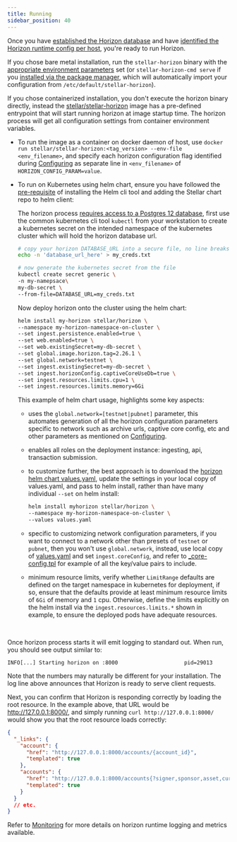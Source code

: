 ```yaml
---
title: Running
sidebar_position: 40
---
```



Once you have [established the Horizon database](./configuring.mdx#initialize-horizon-database) and have [identified the Horizon runtime config per host](./configuring.mdx#pre-requisites), you're ready to run Horizon.

If you chose bare metal installation, run the `stellar-horizon` binary with the [appropriate environment parameters](./configuring.mdx#parameters) set (or `stellar-horizon-cmd serve` if you [installed via the package manager](./installing.mdx#package-manager), which will automatically import your configuration from `/etc/default/stellar-horizon`).

If you chose containerized installation, you don't execute the horizon binary directly, instead the [stellar/stellar-horizon](https://hub.docker.com/r/stellar/stellar-horizon) image has a pre-defined entrypoint that will start running horizon at image startup time. The horizon process will get all configuration settings from container environment variables.

- To run the image as a container on docker daemon of host, use `docker run stellar/stellar-horizon:<tag_version> --env-file <env_filename>`, and specify each horizon configuration flag identified during [Configuring](./configuring.mdx) as separate line in `<env_filename>` of `HORIZON_CONFIG_PARAM=value`.

- To run on Kubernetes using helm chart, ensure you have followed the [pre-requisite](./installing.mdx#helm-chart-installation) of installing the Helm cli tool and adding the Stellar chart repo to helm client:

  The horizon process [requires access to a Postgres 12 database](./configuring.mdx#preparing-the-database), first use the common kubernetes cli tool `kubectl` from your workstation to create a kubernetes secret on the intended namespace of the kubernetes cluster which will hold the horizon database url.

  <CodeExample>

  ```bash
  # copy your horizon DATABASE_URL into a secure file, no line breaks.
  echo -n 'database_url_here' > my_creds.txt

  # now generate the kubernetes secret from the file
  kubectl create secret generic \
  -n my-namepsace\
  my-db-secret \
  --from-file=DATABASE_URL=my_creds.txt
  ```

  </CodeExample>

  Now deploy horizon onto the cluster using the helm chart:

  <CodeExample>

  ```bash
  helm install my-horizon stellar/horizon \
  --namespace my-horizon-namespace-on-cluster \
  --set ingest.persistence.enabled=true \
  --set web.enabled=true \
  --set web.existingSecret=my-db-secret \
  --set global.image.horizon.tag=2.26.1 \
  --set global.network=testnet \
  --set ingest.existingSecret=my-db-secret \
  --set ingest.horizonConfig.captiveCoreUseDb=true \
  --set ingest.resources.limits.cpu=1 \
  --set ingest.resources.limits.memory=6Gi
  ```

  </CodeExample>

  This example of helm chart usage, highlights some key aspects:

  - uses the `global.network=[testnet|pubnet]` parameter, this automates generation of all the horizon configuration parameters specific to network such as archive urls, captive core config, etc and other parameters as mentioned on [Configuring](./configuring.mdx).
  - enables all roles on the deployment instance: ingesting, api, transaction submission.
  - to customize further, the best approach is to download the [horizon helm chart values.yaml](https://github.com/stellar/helm-charts/blob/main/charts/horizon/values.yaml), update the settings in your local copy of values.yaml, and pass to helm install, rather than have many individual `--set` on helm install:

    <CodeExample>

    ```bash
    helm install myhorizon stellar/horizon \
    --namespace my-horizon-namespace-on-cluster \
    --values values.yaml
    ```

    </CodeExample>

  - specific to customizing network configuration parameters, if you want to connect to a network other than presets of `testnet` or `pubnet`, then you won't use `global.network`, instead, use local copy of [values.yaml](https://github.com/stellar/helm-charts/blob/main/charts/horizon/values.yaml) and set `ingest.coreConfig`, and refer to [\_core-config.tpl](https://github.com/stellar/helm-charts/blob/main/charts/horizon/templates/_core-config.tpl) for example of all the key/value pairs to include.

  - minimum resource limits, verify whether `LimitRange` defaults are defined on the target namespace in kubernetes for deployment, if so, ensure that the defaults provide at least minimum resource limits of `6Gi` of memory and `1` cpu. Otherwise, define the limits explicitly on the helm install via the `ingest.resources.limits.*` shown in example, to ensure the deployed pods have adequate resources.

<br />

Once horizon process starts it will emit logging to standard out. When run, you should see output similar to:

<CodeExample>

```
INFO[...] Starting horizon on :8000                     pid=29013
```

</CodeExample>

Note that the numbers may naturally be different for your installation. The log line above announces that Horizon is ready to serve client requests.

Next, you can confirm that Horizon is responding correctly by loading the root resource. In the example above, that URL would be http://127.0.0.1:8000/, and simply running `curl http://127.0.0.1:8000/` would show you that the root resource loads correctly:

<CodeExample>

```json
{
  "_links": {
    "account": {
      "href": "http://127.0.0.1:8000/accounts/{account_id}",
      "templated": true
    },
    "accounts": {
      "href": "http://127.0.0.1:8000/accounts{?signer,sponsor,asset,cursor,limit,order}",
      "templated": true
    }
  }
  // etc.
}
```

</CodeExample>

Refer to [Monitoring](./monitoring.mdx) for more details on horizon runtime logging and metrics available.
